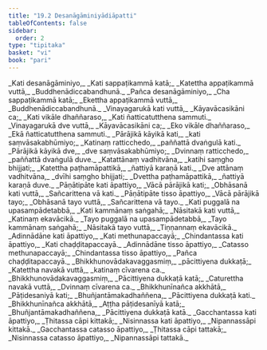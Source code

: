 ```yaml
---
title: "19.2 Desanāgāminiyādiāpatti"
tableOfContents: false
sidebar:
  order: 2
type: "tipitaka"
basket: "vi"
book: "pari"
---
```



<DynamicBreadcrumb />

<Division number="475" book="pari">

<Paragraph number="2242" type="verses" book="pari">
_Kati desanāgāminiyo,_  
_Kati sappaṭikammā katā;_  
_Katettha appaṭikammā vuttā,_  
_Buddhenādiccabandhunā._  

</Paragraph>

<Paragraph number="2243" type="verses" book="pari">
_Pañca desanāgāminiyo,_  
_Cha sappaṭikammā katā;_  
_Ekettha appaṭikammā vuttā,_  
_Buddhenādiccabandhunā._  

</Paragraph>

<Paragraph number="2244" type="verses" book="pari">
_Vinayagarukā kati vuttā,_  
_Kāyavācasikāni ca;_  
_Kati vikāle dhaññaraso,_  
_Kati ñatticatutthena sammuti._  

</Paragraph>

<Paragraph number="2245" type="verses" book="pari">
_Vinayagarukā dve vuttā,_  
_Kāyavācasikāni ca;_  
_Eko vikāle dhaññaraso,_  
_Ekā ñatticatutthena sammuti._  

</Paragraph>

<Paragraph number="2246" type="verses" book="pari">
_Pārājikā kāyikā kati,_  
_kati saṃvāsakabhūmiyo;_  
_Katinaṃ ratticchedo,_  
_paññattā dvaṅgulā kati._  

</Paragraph>

<Paragraph number="2247" type="verses" book="pari">
_Pārājikā kāyikā dve,_  
_dve saṃvāsakabhūmiyo;_  
_Dvinnaṃ ratticchedo,_  
_paññattā dvaṅgulā duve._  

</Paragraph>

<Paragraph number="2248" type="verses" book="pari">
_Katattānaṃ vadhitvāna,_  
_katihi saṃgho bhijjati;_  
_Katettha paṭhamāpattikā,_  
_ñattiyā karaṇā kati._  

</Paragraph>

<Paragraph number="2249" type="verses" book="pari">
_Dve attānaṃ vadhitvāna,_  
_dvīhi saṃgho bhijjati;_  
_Dvettha paṭhamāpattikā,_  
_ñattiyā karaṇā duve._  

</Paragraph>

<Paragraph number="2250" type="verses" book="pari">
_Pāṇātipāte kati āpattiyo,_  
_Vācā pārājikā kati;_  
_Obhāsanā kati vuttā,_  
_Sañcarittena vā kati._  

</Paragraph>

<Paragraph number="2251" type="verses" book="pari">
_Pāṇātipāte tisso āpattiyo,_  
_Vācā pārājikā tayo;_  
_Obhāsanā tayo vuttā,_  
_Sañcarittena vā tayo._  

</Paragraph>

<Paragraph number="2252" type="verses" book="pari">
_Kati puggalā na upasampādetabbā,_  
_Kati kammānaṃ saṅgahā;_  
_Nāsitakā kati vuttā,_  
_Katinaṃ ekavācikā._  

</Paragraph>

<Paragraph number="2253" type="verses" book="pari">
_Tayo puggalā na upasampādetabbā,_  
_Tayo kammānaṃ saṅgahā;_  
_Nāsitakā tayo vuttā,_  
_Tiṇṇannaṃ ekavācikā._  

</Paragraph>

<Paragraph number="2254" type="verses" book="pari">
_Adinnādāne kati āpattiyo,_  
_Kati methunapaccayā;_  
_Chindantassa kati āpattiyo,_  
_Kati chaḍḍitapaccayā._  

</Paragraph>

<Paragraph number="2255" type="verses" book="pari">
_Adinnādāne tisso āpattiyo,_  
_Catasso methunapaccayā;_  
_Chindantassa tisso āpattiyo,_  
_Pañca chaḍḍitapaccayā._  

</Paragraph>

<Paragraph number="2256" type="verses" book="pari">
_Bhikkhunovādakavaggasmiṃ,_  
_pācittiyena dukkaṭā;_  
_Katettha navakā vuttā,_  
_katinaṃ cīvarena ca._  

</Paragraph>

<Paragraph number="2257" type="verses" book="pari">
_Bhikkhunovādakavaggasmiṃ,_  
_Pācittiyena dukkaṭā katā;_  
_Caturettha navakā vuttā,_  
_Dvinnaṃ cīvarena ca._  

</Paragraph>

<Paragraph number="2258" type="verses" book="pari">
_Bhikkhunīnañca akkhātā,_  
_Pāṭidesaniyā kati;_  
_Bhuñjantāmakadhaññena,_  
_Pācittiyena dukkaṭā kati._  

</Paragraph>

<Paragraph number="2259" type="verses" book="pari">
_Bhikkhunīnañca akkhātā,_  
_Aṭṭha pāṭidesanīyā katā;_  
_Bhuñjantāmakadhaññena,_  
_Pācittiyena dukkaṭā katā._  

</Paragraph>

<Paragraph number="2260" type="verses" book="pari">
_Gacchantassa kati āpattiyo,_  
_Ṭhitassa cāpi kittakā;_  
_Nisinnassa kati āpattiyo,_  
_Nipannassāpi kittakā._  

</Paragraph>

<Paragraph number="2261" type="verses" book="pari">
_Gacchantassa catasso āpattiyo,_  
_Ṭhitassa cāpi tattakā;_  
_Nisinnassa catasso āpattiyo,_  
_Nipannassāpi tattakā._
</Paragraph>
</Division>